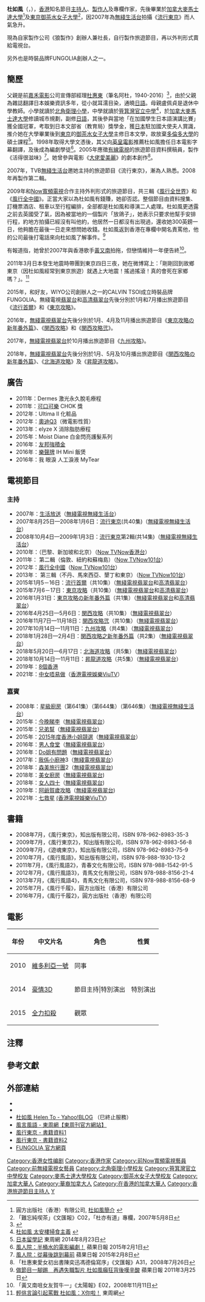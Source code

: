 {{not|杜琪峰|杜可風}}
{{藝人
| 姓名 = 杜如風
| 類型 = 節目主持
| 圖片 = Toyufung.jpg
| 圖片尺寸 = 
| 圖片簡介 = 在反財政預算案遊行時在皇后大道中拍攝音樂錄影帶
| 原名 = 
| 英文名 = Helen To
| 綽號 = 
| 國籍 = {{CAN}}<ref>{{cite news|url=https://hk.entertainment.appledaily.com/entertainment/daily/article/20150830/19275184|title=【七筆思議】【風人院】Miss NO SHOW！|author=杜如風|publisher=蘋果日報|date=2015-08-30|accessdate=2018-05-22|archive-date=2019-06-07|archive-url=https://web.archive.org/web/20190607132849/https://hk.entertainment.appledaily.com/entertainment/daily/article/20150830/19275184|dead-url=yes}}</ref>
| 出生日期 = {{birth date and age|1975|5|16}}<ref>{{cite magazine|author=王健美|title=單人訪 狂人記 杜如風|url=http://tvb4life.pixnet.net/blog/post/201165162-%E5%96%AE%E4%BA%BA%E8%A8%AA-%E7%8B%82%E4%BA%BA%E8%A8%98%E3%80%80%E6%9D%9C%E5%A6%82%E9%A2%A8-%E5%BF%BD%E7%84%B61%E5%91%A8-1042%E6%9C%9F|magazine=[[忽然一周|忽然一周]]|date=2015-07-17|issue=1042期|quote=杜如風的年齡，一直眾說紛紜，有說她四十，維基百科則顯示四十三歲。今次訪問，她說第一輯《流行東京》時她廿五、六歲，照推算今年應該卅三、四歲。三字頭也好、四字頭也罷，曾經為她焦急的父母，近年已經放棄。|access-date=2015-07-17|archive-date=2019-06-03|archive-url=https://web.archive.org/web/20190603232019/http://tvb4life.pixnet.net/blog/post/201165162-%E5%96%AE%E4%BA%BA%E8%A8%AA-%E7%8B%82%E4%BA%BA%E8%A8%98%E3%80%80%E6%9D%9C%E5%A6%82%E9%A2%A8-%E5%BF%BD%E7%84%B61%E5%91%A8-1042%E6%9C%9F|dead-url=no}}</ref><ref name="apple150108">[http://hk.apple.nextmedia.com/enews/realtime/20150108/53312522 【港女杜如風吹之四】杜如風貴庚？今年五月就40歲！] {{Wayback|url=http://hk.apple.nextmedia.com/enews/realtime/20150108/53312522 |date=20170730230234 }} 蘋果日報，2015年1月8日</ref><ref name="apple160516">[http://hk.apple.nextmedia.com/enews/realtime/20160516/55109715 【生日快樂】杜如風41歲生日 徐濠縈何超儀齊齊現身慶壽] {{Wayback|url=http://hk.apple.nextmedia.com/enews/realtime/20160516/55109715 |date=20170730234531 }} 蘋果日報，2016年5月16日</ref>
| 出生地點 = {{HKG-1959}}
| 職業 = 主持、專欄作家
| 語言 = 粵語、英語、國語、日語
| 教育程度 = 大學畢業
| 活躍年代 = 2007年至今
| 經紀公司 = 狼製作
| 出道作 = [[流行東京|流行東京]]
}}
'''杜如風'''（{{lang-en|Helen To Yu Fung}}，{{bd|1975年|5月16日<ref name="apple150108"/><ref name="apple160516"/>}}），[[香港|香港]]知名節目[[主持人|主持人]]、[[製作人|製作人]]及專欄作家，先後畢業於[[加拿大|加拿大]][[麥馬士達大學|麥馬士達大學]]<ref>圓方出版社（香港）有限公司, [http://www.formspub.com/news.asp?menuid=15361&supmenuid=15035 杜如風簡介] {{Wayback|url=http://www.formspub.com/news.asp?menuid=15361&supmenuid=15035 |date=20150106222503 }}</ref>及[[東京|東京]][[御茶水女子大學|御茶水女子大學]]<ref>「難忘純喫茶」《文匯報》C02，「杜亦有道」專欄，2007年5月8日</ref>，因2007年為[[TVB_Good_Show台|無綫生活台]]拍攝《[[流行東京|流行東京]]》而人氣急升。

現為自家製作公司《狼製作》創辦人兼社長，自行製作旅遊節目，再以外判形式賣給電視台。

另外也是時裝品牌FUNGOLIA創辦人之一。

== 簡歷 ==
父親是前[[嘉禾電影|嘉禾電影]]公司宣傳部經理[[杜惠東|杜惠東]]（筆名阿杜，1940-2016）<ref>{{Cite web |url=http://hk.apple.nextmedia.com/entertainment/first/20160309/19521410 |title=杜惠東腎衰竭逝世 杜如風承父訓忍痛開工 |access-date=2016-06-19 |archive-date=2017-03-05 |archive-url=https://web.archive.org/web/20170305005819/http://hk.apple.nextmedia.com/entertainment/first/20160309/19521410 |dead-url=yes }}</ref>，由於父親為雜誌翻譯日本娛樂資訊多年，從小就耳濡目染，通曉[[日語|日語]]。母親盧佩貞是退休中學教師。小學就讀於[[北角衛理小學|北角衛理小學]]，中學就讀於[[筲箕灣官立中學|筲箕灣官立中學]]<ref>[http://travel.mingpao.com/cfm/whtogo15.cfm?File=20100917/gui01hm/wta1h.txt 杜如風 太安樓掃食主義] {{Wayback|url=http://travel.mingpao.com/cfm/whtogo15.cfm?File=20100917%2Fgui01hm%2Fwta1h.txt |date=20150713232555 }}</ref>，於[[加拿大|加拿大]][[麥馬士達大學|麥馬士達大學]]修讀城市規劃，副修[[日語|日語]]，其後參與當地「在加國學生日本語演講比賽」獲全國冠軍，考取到日本文部省（教育局）獎學金，獲[[日本|日本]]駐加國大使夫人賞識，推介她在大學畢業後到[[東京|東京]]的[[御茶水女子大學|御茶水女子大學]]主修日本文學，故放棄[[多倫多大學|多倫多大學]]的碩士課程<ref>[http://eastweek.my-magazine.me/index.php?aid=35794 日本留學記] {{Wayback|url=http://eastweek.my-magazine.me/index.php?aid=35794 |date=20200501222001 }} 東周網 2014年8月23日</ref>。1998年取得大學文憑後，其父向[[英皇電影|英皇電影]]推薦杜如風擔任日本電影字幕翻譯，及後成為編劇學徒<ref>[http://hk.apple.nextmedia.com/entertainment/art/20150201/19024361 風人院：半桶水的電影編劇！] {{Wayback|url=http://hk.apple.nextmedia.com/entertainment/art/20150201/19024361 |date=20170905140950 }}蘋果日報 2015年2月1日</ref>。2005年應徵[[有線電視|有線電視]]的旅遊節目資料撰稿員，製作《活得很滋味》<ref>[http://hk.apple.nextmedia.com/entertainment/art/20150208/19033505 風人院：從幕後跳到幕前] {{Wayback|url=http://hk.apple.nextmedia.com/entertainment/art/20150208/19033505 |date=20170424024014 }}蘋果日報 2015年2月8日</ref>。她曾參與電影《[[大佬愛美麗|大佬愛美麗]]》的劇本創作<ref>「杜惠東愛女初出書陳奕迅馮德倫寫序」《文匯報》A31，2008年7月26日</ref>。  
 
2007年，TVB[[無綫生活台|無綫生活台]]邀她主持的旅遊節目《流行東京》，漸為人熟悉。2008年再製作第二輯。

2009年和[[Now寬頻電視|Now寬頻電視]]合作主持外判形式的旅遊節目，共三輯《[[風行全世界|風行全世界]]》和《[[風行全中國|風行全中國]]》。正當大家以為杜如風有錢賺，她卻否認。整個節目由資料搜集、訂機票酒店、租車以至行程編排，全部都是杜如風和導演二人處理。杜如風更透露之前去英國受了氣，因為被當地的一個製片「放鴿子」，她表示只要求他幫手安排行程，約地方拍攝已經沒有叫他約，他居然一日都沒有出現過，還收她300英鎊一日，他夠膽在最後一日走來想問她收錢。杜如風返到香港在專欄中開名責罵他，他的公司最後打電話來向杜如風了解事件。<ref>[http://www1.hk.apple.nextmedia.com/template/apple/art_main.php?iss_id=20110325&sec_id=462&art_id=15106323 做節目一腳踢　再遇失職製片 杜如風癲狂背後嘆辛酸] {{Wayback|url=http://www1.hk.apple.nextmedia.com/template/apple/art_main.php?iss_id=20110325&sec_id=462&art_id=15106323 |date=20200501222000 }} 蘋果日報 2011年3月25日</ref>

有報道指，她曾於2007年與香港歌手[[黃又南|黃又南]]拍拖，但戀情維持一年便告終<ref>「黃又南咀女友賀牛一」《太陽報》E02，2008年11月11日</ref>。

2011年3月日本發生地震時帶團到東京四日三夜，她在微博寫上：「剛剛回到故鄉東京（因杜如風經常到東京旅遊）就遇上大地震！搖過搖滾！真的會死在家鄉嗎？」。<ref>[http://www.eastweek.com.hk/index.php?aid=11327 輕佻言論引起罵戰 杜如風：X你啦！] {{Wayback|url=http://www.eastweek.com.hk/index.php?aid=11327 |date=20111220192819 }} 東周網</ref>

2015年，和好友，WIYO公司創辦人之一的CALVIN TSOI成立時裝品牌FUNGOLIA。無綫電視[[翡翠台|翡翠台]]和[[高清翡翠台|高清翡翠台]]{{NoteTag|name=J5}}先後分別於1月和7月播出旅遊節目《[[流行首爾|流行首爾]]》和《[[東京攻略_(無綫電視節目)|東京攻略]]》。

2016年，[[無綫電視|無綫電視]][[翡翠台|翡翠台]]先後分別於1月、4月及11月播出旅遊節目《[[東京攻略_(無綫電視節目)|東京攻略の新年番外篇]]》{{NoteTag|2016年1月31日於[[高清翡翠台|高清翡翠台]]{{NoteTag|name=J5|2016年改名[[J5|J5]]，在2017年更名為[[無綫財經台|無綫財經台]]，再在2018年改名為[[無綫財經資訊台|無綫財經資訊台]]}}
播放}}、《[[関西攻略|関西攻略]]》和《[[関西攻略弐|関西攻略弐]]》。

2017年，[[無綫電視|無綫電視]][[翡翠台|翡翠台]]於10月播出旅遊節目《[[九州攻略|九州攻略]]》。

2018年，[[無綫電視|無綫電視]][[翡翠台|翡翠台]]先後分別於1月、5月及10月播出旅遊節目《[[関西攻略|関西攻略の新年番外篇]]》、《[[北海道攻略|北海道攻略]]》及《[[昇龍道攻略|昇龍道攻略]]》。

==廣告==
* 2011年：Dermes 激光永久脫毛療程
* 2011年：[[可口可樂|可口可樂]] CHOK 獎
* 2012年：Ultima II 化粧品
* 2012年：[[奧迪Q3|奧迪Q3]]（微電影性質）
* 2013年：elyze X 消除脂肪療程
* 2015年：Moist Diane 白金閃亮護髮系列
* 2016年：[[友邦保險|友邦]][[強積金|強積金]]
* 2016年：[[樂聲牌|樂聲牌]] IH Mini 飯煲
* 2016年：我 眼淚 人工淚液 MyTear

== 電視節目 ==
===主持===
*2007年：[[生活放送|生活放送]]（[[無綫電視|無綫電視]][[無綫生活台|無綫生活台]]）
*2007年8月25日—2008年1月6日：[[流行東京|流行東京]](共40集)（[[無綫電視|無綫電視]][[無綫生活台|無綫生活台]]）
*2008年10月4日—2009年1月3日：[[流行東京|流行東京]]第2輯(共14集)（[[無綫電視|無綫電視]][[無綫生活台|無綫生活台]]）
*2010年：{{link-yue|風行全世界}}（巴黎、新加坡和北京）（[[Now寬頻電視|Now TV]][[Now香港台|Now香港台]]）
*2011年：{{link-yue|風行全世界}} 第二輯（倫敦、紐約和蘇梅島）（[[Now寬頻電視|Now TV]][[Now101台|Now101台]]）
*2012年：[[風行全中國|風行全中國]]（[[Now寬頻電視|Now TV]][[Now101台|Now101台]]）
*2013年：{{link-yue|風行全世界}} 第三輯（不丹、馬來西亞、墾丁和東京）（[[Now寬頻電視|Now TV]][[Now101台|Now101台]]）
*2015年1月5－16日：[[流行首爾|流行首爾]]（共10集）（[[無綫電視|無綫電視]][[翡翠台|翡翠台]]和[[高清翡翠台|高清翡翠台]]{{NoteTag|name=J5}}）
*2015年7月6－17日：[[東京攻略_(無綫電視節目)|東京攻略]]（共10集）（[[無綫電視|無綫電視]][[翡翠台|翡翠台]]和[[高清翡翠台|高清翡翠台]]{{NoteTag|name=J5}}）
*2016年1月31日：[[東京攻略_(無綫電視節目)|東京攻略の新年番外篇]]（共1集）（[[無綫電視|無綫電視]][[翡翠台|翡翠台]]和[[高清翡翠台|高清翡翠台]]{{NoteTag|name=J5}}）
*2016年4月25日—5月6日：[[関西攻略|関西攻略]]（共10集）（[[無綫電視|無綫電視]][[翡翠台|翡翠台]]）
*2016年11月7日—11月18日：[[関西攻略弐|関西攻略弐]]（共10集）（[[無綫電視|無綫電視]][[翡翠台|翡翠台]]）
*2017年10月14日—11月11日：[[九州攻略|九州攻略]]（共4集）（[[無綫電視|無綫電視]][[翡翠台|翡翠台]]）
*2018年1月28日—2月4日：[[関西攻略|関西攻略之新年番外篇]]（共2集）（[[無綫電視|無綫電視]][[翡翠台|翡翠台]]）
*2018年5月20日—6月17日：[[北海道攻略|北海道攻略]]（共5集）（[[無綫電視|無綫電視]][[翡翠台|翡翠台]]）
*2018年10月14日—11月11日：[[昇龍道攻略|昇龍道攻略]]（共5集）（[[無綫電視|無綫電視]][[翡翠台|翡翠台]]）
*2019年：[[8個香港|8個香港]]
*2021年：[[中女唔易做|中女唔易做]]（[[香港電視娛樂|香港電視娛樂]][[ViuTV|ViuTV]]）

===嘉賓===
*2008年：[[星級廚房|星級廚房]]（第641集）（第644集）（第646集）（[[無綫電視|無綫電視]][[無綫生活台|無綫生活台]]）
*2015年：[[今晚睇李|今晚睇李]]（[[無綫電視|無綫電視]][[翡翠台|翡翠台]]）
*2015年：[[兄弟幫|兄弟幫]]（[[無綫電視|無綫電視]][[翡翠台|翡翠台]]）
*2015年：[[2015年度香港小姐競選|2015年度香港小姐競選]]（[[無綫電視|無綫電視]][[翡翠台|翡翠台]]）
*2016年：[[男人食堂|男人食堂]]（[[翡翠台|無綫電視翡翠台]]）
*2016年：[[Do姐有問題|Do姐有問題]]（[[翡翠台|無綫電視翡翠台]]）
*2017年：[[我係小廚神|我係小廚神]]3（[[翡翠台|無綫電視翡翠台]]）
*2018年：[[森美旅行團|森美旅行團]]2（[[翡翠台|無綫電視翡翠台]])
*2018年：[[美女廚房_(第三輯)|美女廚房]]（[[翡翠台|無綫電視翡翠台]])
*2018年：[[女人四十_(無綫電視節目)|女人四十]]（[[翡翠台|無綫電視翡翠台]])
*2019年：[[阿爺賀歲攻略|阿爺賀歲攻略]]（[[翡翠台|無綫電視翡翠台]])
*2021年：[[七救星|七救星]] [[香港電視娛樂|(香港電視娛樂]][[ViuTV|ViuTV]])

== 書籍 ==
*2008年7月，《風行東京》，知出版有限公司，ISBN 978-962-8983-35-3
*2009年7月，《風行東京2》，知出版有限公司，ISBN 978-962-8983-56-8
*2009年7月，《遊魂東京》，知出版有限公司，ISBN 978-962-8983-75-9
*2010年7月，《風行風語》，知出版有限公司，ISBN 978-988-1930-13-2
*2011年7月，《風行風語2》，青春文化有限公司，ISBN 978-988-1542-91-5
*2012年7月，《風行風語3》，青馬文化有限公司，ISBN 978-988-8156-21-4
*2013年7月，《風行風語4》，青馬文化有限公司，ISBN 978-988-8156-68-9
*2015年7月，《風行千履》，圓方出版社（香港）有限公司
*2016年7月，《風行千履2》，圓方出版社（香港）有限公司

== 電影 ==
{| class="wikitable sortable"
|-
! 年份 !! 中文片名 !! 角色 !! 性質
|-
|rowspan=1|2010||[[維多利亞一號|維多利亞一號]]||同事||rowspan="3"|特別演出
|-
|rowspan=1|2014||[[豪情3D|豪情3D]]||節目主持|特別演出
|-
|rowspan=1|2015||[[全力扣殺|全力扣殺]]||觀眾
|}

==注釋==
{{Notefoot}}

==參考文獻==
<div class="references-small">
<references></references>
</div>

== 外部連結 ==
*{{facebook|toyufung}}
*{{sinaweibo|helento}}
*[http://hk.myblog.yahoo.com/yufung516 杜如風 Helen To - Yahoo!BLOG] {{Wayback|url=http://hk.myblog.yahoo.com/yufung516 |date=20111028095819 }}（巳終止服務）
*[http://eastweek.my-magazine.me/index.php?link=content_list&subgroup=226 風言風語 - 東周網【東周刊官方網站】] {{Wayback|url=http://eastweek.my-magazine.me/index.php?link=content_list&subgroup=226 |date=20160524090628 }}
*[http://www.books.com.tw/exep/prod/booksfile.php?item=0010415993 風行東京 - 書籍資料1]{{Dead link|date=2018年9月 |bot=InternetArchiveBot |fix-attempted=yes }}
*[http://www.cp1897.com.hk/product_info.php?BookId=9789628983353 風行東京 - 書籍資料2] {{Wayback|url=http://www.cp1897.com.hk/product_info.php?BookId=9789628983353 |date=20190610190703 }}
*[http://www.fungoliashop.com/ FUNGOLIA 官方網頁] {{Wayback|url=http://www.fungoliashop.com/ |date=20201128135928 }}
{{DEFAULTSORT:D}}
[[Category:香港女性编剧|Category:香港女性编剧]]
[[Category:香港作家|Category:香港作家]]
[[Category:前Now寬頻電視藝員|Category:前Now寬頻電視藝員]]
[[Category:前無綫電視女藝員|Category:前無綫電視女藝員]]
[[Category:北角衛理小學校友|Category:北角衛理小學校友]]
[[Category:筲箕灣官立中學校友|Category:筲箕灣官立中學校友]]
[[Category:麥馬士達大學校友|Category:麥馬士達大學校友]]
[[Category:御茶水女子大學校友|Category:御茶水女子大學校友]]
[[Category:加拿大華人|Category:加拿大華人]]
[[Category:華裔加拿大人|Category:華裔加拿大人]]
[[Category:在香港的加拿大華人|Category:在香港的加拿大華人]]
[[Category:香港旅遊節目主持人|Category:香港旅遊節目主持人]]
[[Category:杜姓|Y]]